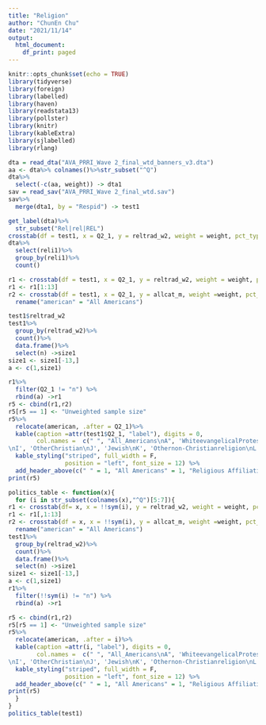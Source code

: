 ---
title: "Religion"
author: "ChunEn Chu"
date: "2021/11/14"
output:
  html_document:
    df_print: paged
---

```{r setup, include=FALSE}
knitr::opts_chunk$set(echo = TRUE)
library(tidyverse)
library(foreign)
library(labelled)
library(haven)
library(readstata13)
library(pollster)
library(knitr)
library(kableExtra)
library(sjlabelled)
library(rlang)
```


```{r}
dta = read_dta("AVA_PRRI_Wave 2_final_wtd_banners_v3.dta")
aa <- dta%>% colnames()%>%str_subset("^Q")
dta%>%
  select(-c(aa, weight)) -> dta1
sav = read_sav("AVA_PRRI_Wave 2_final_wtd.sav")
sav%>%
  merge(dta1, by = "Respid") -> test1
```

```{r}
get_label(dta)%>%
  str_subset("Rel|rel|REL")
crosstab(df = test1, x = Q2_1, y = reltrad_w2, weight = weight, pct_type = "column")
dta%>%
  select(reli1)%>%
  group_by(reli1)%>%
  count()
```

```{r}
r1 <- crosstab(df = test1, x = Q2_1, y = reltrad_w2, weight = weight, pct_type = "column")
r1 <- r1[1:13]
r2 <- crosstab(df = test1, x = Q2_1, y = allcat_m, weight =weight, pct_type = "column" )%>%select(-Q2_1)%>%
  rename("american" = "All Americans")
```

```{r}
test1$reltrad_w2
test1%>%
  group_by(reltrad_w2)%>%
  count()%>%
  data.frame()%>%
  select(n) ->size1
size1 <- size1[-13,]
a <- c(1,size1)

r1%>%
  filter(Q2_1 != "n") %>%
  rbind(a) ->r1
r5 <- cbind(r1,r2)
r5[r5 == 1] <- "Unweighted sample size"
r5%>%
  relocate(american, .after = Q2_1)%>%
  kable(caption =attr(test1$Q2_1, "label"), digits = 0, 
        col.names =  c(" ", "All_Americans\nA", 'WhiteevangelicalProtestant\nB', 'WhitemainlineProtestant\nC', 'BlackProtestant\nD', 'HispanicProtestant\nE','OthernonwhiteProtestant\nF', 'WhiteCatholic\nG', 'HispanicCatholic\nH', 'Mormon
\nI', 'OtherChristian\nJ', 'Jewish\nK', 'Othernon-Christianreligion\nL','Unaffiliated\nM')) %>%
  kable_styling("striped", full_width = F,
                position = "left", font_size = 12) %>%
  add_header_above(c(" " = 1, "All Americans" = 1, "Religious Affiliation" = 12))-> r5
print(r5)
```



```{r, results='asis', echo=FALSE}
politics_table <- function(x){
  for (i in str_subset(colnames(x),"^Q")[5:7]){
r1 <- crosstab(df= x, x = !!sym(i), y = reltrad_w2, weight = weight, pct_type = "column")
r1 <- r1[,1:13]
r2 <- crosstab(df = x, x = !!sym(i), y = allcat_m, weight =weight, pct_type = "column" )%>%select(-i)%>%
  rename("american" = "All Americans")
test1%>%
  group_by(reltrad_w2)%>%
  count()%>%
  data.frame()%>%
  select(n) ->size1
size1 <- size1[-13,]
a <- c(1,size1)
r1%>%
  filter(!!sym(i) != "n") %>%
  rbind(a) ->r1

r5 <- cbind(r1,r2)
r5[r5 == 1] <- "Unweighted sample size"
r5%>%
  relocate(american, .after = i)%>%
  kable(caption =attr(i, "label"), digits = 0, 
        col.names =  c(" ", "All_Americans\nA", 'WhiteevangelicalProtestant\nB', 'WhitemainlineProtestant\nC', 'BlackProtestant\nD', 'HispanicProtestant\nE','OthernonwhiteProtestant\nF', 'WhiteCatholic\nG', 'HispanicCatholic\nH', 'Mormon
\nI', 'OtherChristian\nJ', 'Jewish\nK', 'Othernon-Christianreligion\nL','Unaffiliated\nM')) %>%
  kable_styling("striped", full_width = F,
                position = "left", font_size = 12) %>%
  add_header_above(c(" " = 1, "All Americans" = 1, "Religious Affiliation" = 12))-> r5
print(r5)
  }
}
politics_table(test1)
```

